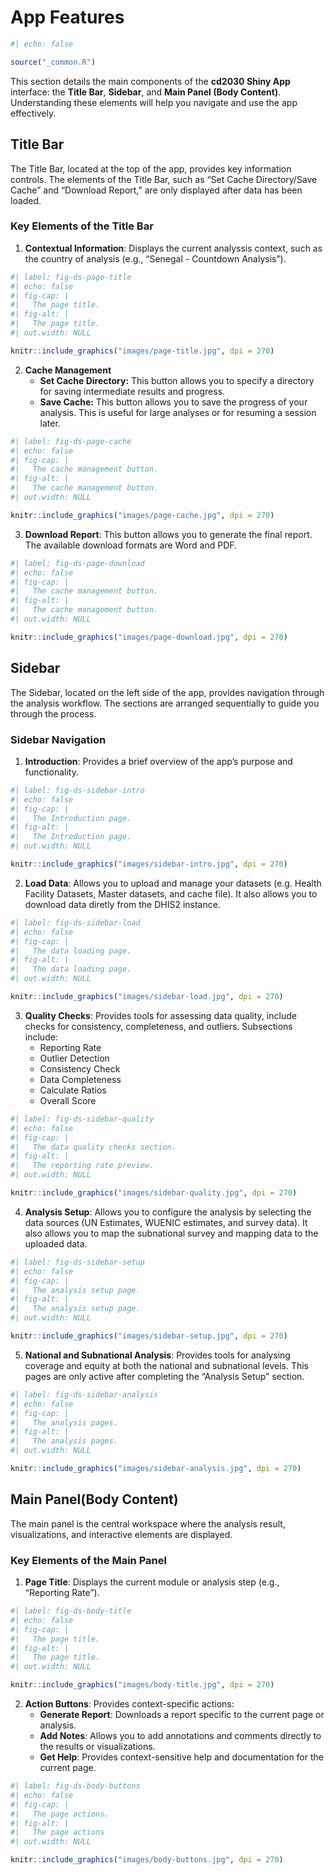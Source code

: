 # App Features

```r
#| echo: false

source("_common.R")
```

This section details the main components of the **cd2030 Shiny App** interface: the **Title Bar**, **Sidebar**, and **Main Panel (Body Content)**. Understanding these elements will help you navigate and use the app effectively.

## Title Bar

The Title Bar, located at the top of the app, provides key information controls. The elements of the Title Bar, such as "Set Cache Directory/Save Cache" and "Download Report," are only displayed after data has been loaded.

### Key Elements of the Title Bar

1.  **Contextual Information**: Displays the current analyssis context, such as the country of analysis (e.g., "Senegal - Countdown Analysis").

```r
#| label: fig-ds-page-title
#| echo: false
#| fig-cap: |
#|   The page title.
#| fig-alt: |
#|   The page title.
#| out.width: NULL

knitr::include_graphics("images/page-title.jpg", dpi = 270)
```

2.  **Cache Management**
    -   **Set Cache Directory:** This button allows you to specify a directory for saving intermediate results and progress.
    -   **Save Cache:** This button allows you to save the progress of your analysis. This is useful for large analyses or for resuming a session later.

```r
#| label: fig-ds-page-cache
#| echo: false
#| fig-cap: |
#|   The cache management button.
#| fig-alt: |
#|   The cache management button.
#| out.width: NULL

knitr::include_graphics("images/page-cache.jpg", dpi = 270)
```

3.  **Download Report**: This button allows you to generate the final report. The available download formats are Word and PDF.

```r
#| label: fig-ds-page-download
#| echo: false
#| fig-cap: |
#|   The cache management button.
#| fig-alt: |
#|   The cache management button.
#| out.width: NULL

knitr::include_graphics("images/page-download.jpg", dpi = 270)
```

## Sidebar

The Sidebar, located on the left side of the app, provides navigation through the analysis workflow. The sections are arranged sequentially to guide you through the process.

### Sidebar Navigation

1.  **Introduction**: Provides a brief overview of the app's purpose and functionality.

```r
#| label: fig-ds-sidebar-intro
#| echo: false
#| fig-cap: |
#|   The Introduction page.
#| fig-alt: |
#|   The Introduction page.
#| out.width: NULL

knitr::include_graphics("images/sidebar-intro.jpg", dpi = 270)
```

2.  **Load Data**: Allows you to upload and manage your datasets (e.g. Health Facility Datasets, Master datasets, and cache file). It also allows you to download data diretly from the DHIS2 instance.

```r
#| label: fig-ds-sidebar-load
#| echo: false
#| fig-cap: |
#|   The data loading page.
#| fig-alt: |
#|   The data loading page.
#| out.width: NULL

knitr::include_graphics("images/sidebar-load.jpg", dpi = 270)
```

3.  **Quality Checks**: Provides tools for assessing data quality, include checks for consistency, completeness, and outliers. Subsections include:
    -   Reporting Rate
    -   Outlier Detection
    -   Consistency Check
    -   Data Completeness
    -   Calculate Ratios
    -   Overall Score

```r
#| label: fig-ds-sidebar-quality
#| echo: false
#| fig-cap: |
#|   The data quality checks section.
#| fig-alt: |
#|   The reporting rate preview.
#| out.width: NULL

knitr::include_graphics("images/sidebar-quality.jpg", dpi = 270)
```

4.  **Analysis Setup**: Allows you to configure the analysis by selecting the data sources (UN Estimates, WUENIC estimates, and survey data). It also allows you to map the subnational survey and mapping data to the uploaded data.

```r
#| label: fig-ds-sidebar-setup
#| echo: false
#| fig-cap: |
#|   The analysis setup page.
#| fig-alt: |
#|   The analysis setup page.
#| out.width: NULL

knitr::include_graphics("images/sidebar-setup.jpg", dpi = 270)
```

5.  **National and Subnational Analysis**: Provides tools for analysing coverage and equity at both the national and subnational levels. This pages are only active after completing the "Analysis Setup" section.

```r
#| label: fig-ds-sidebar-analysis
#| echo: false
#| fig-cap: |
#|   The analysis pages.
#| fig-alt: |
#|   The analysis pages.
#| out.width: NULL

knitr::include_graphics("images/sidebar-analysis.jpg", dpi = 270)
```

## Main Panel(Body Content)

The main panel is the central workspace where the analysis result, visualizations, and interactive elements are displayed.

### Key Elements of the Main Panel

1.  **Page Title**: Displays the current module or analysis step (e.g., "Reporting Rate").

```r
#| label: fig-ds-body-title
#| echo: false
#| fig-cap: |
#|   The page title.
#| fig-alt: |
#|   The page title.
#| out.width: NULL

knitr::include_graphics("images/body-title.jpg", dpi = 270)
```

2.  **Action Buttons**: Provides context-specific actions:
    -   **Generate Report**: Downloads a report specific to the current page or analysis.
    -   **Add Notes**: Allows you to add annotations and comments directly to the results or visualizations.
    -   **Get Help**: Provides context-sensitive help and documentation for the current page.

```r
#| label: fig-ds-body-buttons
#| echo: false
#| fig-cap: |
#|   The page actions.
#| fig-alt: |
#|   The page actions
#| out.width: NULL

knitr::include_graphics("images/body-buttons.jpg", dpi = 270)
```
